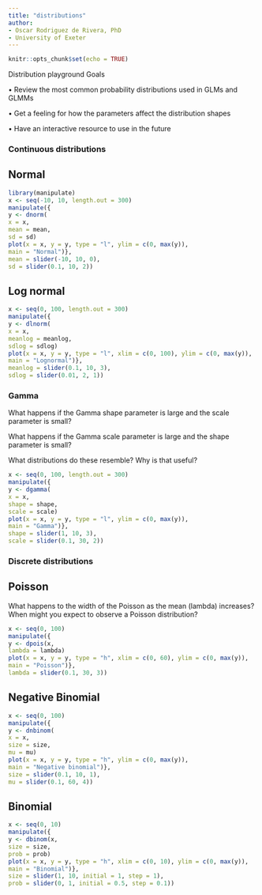 ```yaml
---
title: "distributions"
author:
- Oscar Rodriguez de Rivera, PhD
- University of Exeter
---
```


```r
knitr::opts_chunk$set(echo = TRUE)
```

Distribution playground
Goals

• Review the most common probability distributions used in GLMs and GLMMs

• Get a feeling for how the parameters affect the distribution shapes

• Have an interactive resource to use in the future


### Continuous distributions

## Normal

```r
library(manipulate)
x <- seq(-10, 10, length.out = 300)
manipulate({
y <- dnorm(
x = x,
mean = mean,
sd = sd)
plot(x = x, y = y, type = "l", ylim = c(0, max(y)),
main = "Normal")},
mean = slider(-10, 10, 0),
sd = slider(0.1, 10, 2))
```

## Log normal
```r
x <- seq(0, 100, length.out = 300)
manipulate({
y <- dlnorm(
x = x,
meanlog = meanlog,
sdlog = sdlog)
plot(x = x, y = y, type = "l", xlim = c(0, 100), ylim = c(0, max(y)),
main = "Lognormal")},
meanlog = slider(0.1, 10, 3),
sdlog = slider(0.01, 2, 1))
```

### Gamma

What happens if the Gamma shape parameter is large and the scale parameter is small?

What happens if the Gamma scale parameter is large and the shape parameter is small?

What distributions do these resemble? Why is that useful?

```r
x <- seq(0, 100, length.out = 300)
manipulate({
y <- dgamma(
x = x,
shape = shape,
scale = scale)
plot(x = x, y = y, type = "l", ylim = c(0, max(y)),
main = "Gamma")},
shape = slider(1, 10, 3),
scale = slider(0.1, 30, 2))
```

### Discrete distributions
## Poisson
What happens to the width of the Poisson as the mean (lambda) increases?
When might you expect to observe a Poisson distribution?
```r
x <- seq(0, 100)
manipulate({
y <- dpois(x,
lambda = lambda)
plot(x = x, y = y, type = "h", xlim = c(0, 60), ylim = c(0, max(y)),
main = "Poisson")},
lambda = slider(0.1, 30, 3))
```
## Negative Binomial
```r
x <- seq(0, 100)
manipulate({
y <- dnbinom(
x = x,
size = size,
mu = mu)
plot(x = x, y = y, type = "h", ylim = c(0, max(y)),
main = "Negative binomial")},
size = slider(0.1, 10, 1),
mu = slider(0.1, 60, 4))
```
## Binomial
```r
x <- seq(0, 10)
manipulate({
y <- dbinom(x,
size = size,
prob = prob)
plot(x = x, y = y, type = "h", xlim = c(0, 10), ylim = c(0, max(y)),
main = "Binomial")},
size = slider(1, 10, initial = 1, step = 1),
prob = slider(0, 1, initial = 0.5, step = 0.1))
```
